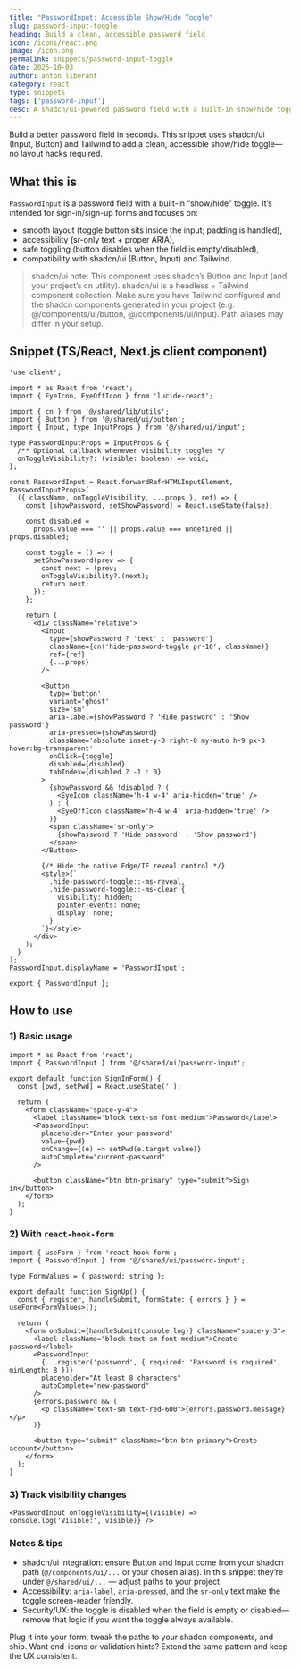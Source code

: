 ```yaml
---
title: "PasswordInput: Accessible Show/Hide Toggle"
slug: password-input-toggle
heading: Build a clean, accessible password field
icon: /icons/react.png
image: /icon.png
permalink: snippets/password-input-toggle
date: 2025-10-03
author: anton liberant
category: react
type: snippets
tags: ['password-input']
desc: A shadcn/ui-powered password field with a built-in show/hide toggle, ARIA-friendly labels, and Tailwind styling. Drop-in ready for login and signup forms.
---
```


Build a better password field in seconds. This snippet uses shadcn/ui (Input, Button) and Tailwind to add a clean, accessible show/hide toggle—no layout hacks required.

## What this is

`PasswordInput` is a password field with a built-in “show/hide” toggle. It’s intended for sign-in/sign-up forms and focuses on:

- smooth layout (toggle button sits inside the input; padding is handled),
- accessibility (sr-only text + proper ARIA),
- safe toggling (button disables when the field is empty/disabled),
- compatibility with shadcn/ui (Button, Input) and Tailwind.

> shadcn/ui note:
This component uses shadcn’s Button and Input (and your project’s cn utility). shadcn/ui is a headless + Tailwind component collection. Make sure you have Tailwind configured and the shadcn components generated in your project (e.g. @/components/ui/button, @/components/ui/input). Path aliases may differ in your setup.

## Snippet (TS/React, Next.js client component)

```tsx 
'use client';

import * as React from 'react';
import { EyeIcon, EyeOffIcon } from 'lucide-react';

import { cn } from '@/shared/lib/utils';
import { Button } from '@/shared/ui/button';
import { Input, type InputProps } from '@/shared/ui/input';

type PasswordInputProps = InputProps & {
  /** Optional callback whenever visibility toggles */
  onToggleVisibility?: (visible: boolean) => void;
};

const PasswordInput = React.forwardRef<HTMLInputElement, PasswordInputProps>(
  ({ className, onToggleVisibility, ...props }, ref) => {
    const [showPassword, setShowPassword] = React.useState(false);

    const disabled =
      props.value === '' || props.value === undefined || props.disabled;

    const toggle = () => {
      setShowPassword(prev => {
        const next = !prev;
        onToggleVisibility?.(next);
        return next;
      });
    };

    return (
      <div className='relative'>
        <Input
          type={showPassword ? 'text' : 'password'}
          className={cn('hide-password-toggle pr-10', className)}
          ref={ref}
          {...props}
        />

        <Button
          type='button'
          variant='ghost'
          size='sm'
          aria-label={showPassword ? 'Hide password' : 'Show password'}
          aria-pressed={showPassword}
          className='absolute inset-y-0 right-0 my-auto h-9 px-3 hover:bg-transparent'
          onClick={toggle}
          disabled={disabled}
          tabIndex={disabled ? -1 : 0}
        >
          {showPassword && !disabled ? (
            <EyeIcon className='h-4 w-4' aria-hidden='true' />
          ) : (
            <EyeOffIcon className='h-4 w-4' aria-hidden='true' />
          )}
          <span className='sr-only'>
            {showPassword ? 'Hide password' : 'Show password'}
          </span>
        </Button>

        {/* Hide the native Edge/IE reveal control */}
        <style>{`
          .hide-password-toggle::-ms-reveal,
          .hide-password-toggle::-ms-clear {
            visibility: hidden;
            pointer-events: none;
            display: none;
          }
        `}</style>
      </div>
    );
  }
);
PasswordInput.displayName = 'PasswordInput';

export { PasswordInput };
```

## How to use

### 1) Basic usage

```tsx 
import * as React from 'react';
import { PasswordInput } from '@/shared/ui/password-input';

export default function SignInForm() {
  const [pwd, setPwd] = React.useState('');

  return (
    <form className="space-y-4">
      <label className="block text-sm font-medium">Password</label>
      <PasswordInput
        placeholder="Enter your password"
        value={pwd}
        onChange={(e) => setPwd(e.target.value)}
        autoComplete="current-password"
      />

      <button className="btn btn-primary" type="submit">Sign in</button>
    </form>
  );
}
```

### 2) With `react-hook-form`

```tsx 
import { useForm } from 'react-hook-form';
import { PasswordInput } from '@/shared/ui/password-input';

type FormValues = { password: string };

export default function SignUp() {
  const { register, handleSubmit, formState: { errors } } = useForm<FormValues>();

  return (
    <form onSubmit={handleSubmit(console.log)} className="space-y-3">
      <label className="block text-sm font-medium">Create password</label>
      <PasswordInput
        {...register('password', { required: 'Password is required', minLength: 8 })}
        placeholder="At least 8 characters"
        autoComplete="new-password"
      />
      {errors.password && (
        <p className="text-sm text-red-600">{errors.password.message}</p>
      )}

      <button type="submit" className="btn btn-primary">Create account</button>
    </form>
  );
}
```

### 3) Track visibility changes

```tsx 
<PasswordInput onToggleVisibility={(visible) => console.log('Visible:', visible)} />
```

### Notes & tips

- shadcn/ui integration: ensure Button and Input come from your shadcn path (`@/components/ui/...` or your chosen alias). In this snippet they’re under `@/shared/ui/...` — adjust paths to your project.
- Accessibility: `aria-label`, `aria-pressed`, and the `sr-only` text make the toggle screen-reader friendly.
- Security/UX: the toggle is disabled when the field is empty or disabled—remove that logic if you want the toggle always available.

Plug it into your form, tweak the paths to your shadcn components, and ship. Want end-icons or validation hints? Extend the same pattern and keep the UX consistent.